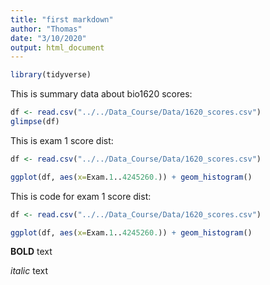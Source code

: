 ```yaml
---
title: "first markdown"
author: "Thomas"
date: "3/10/2020"
output: html_document
---
```


```r
library(tidyverse)
```


This is summary data about bio1620 scores:

```r
df <- read.csv("../../Data_Course/Data/1620_scores.csv")
glimpse(df)
```


This is exam 1 score dist:

```r
df <- read.csv("../../Data_Course/Data/1620_scores.csv")

ggplot(df, aes(x=Exam.1..4245260.)) + geom_histogram()
```


This is code for exam 1 score dist:

```r
df <- read.csv("../../Data_Course/Data/1620_scores.csv")

ggplot(df, aes(x=Exam.1..4245260.)) + geom_histogram()
```

**BOLD** text

*italic* text
